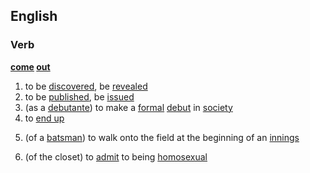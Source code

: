 ==English==
===Verb===
'''[[come]] [[out]]'''
# to be [[discover]]ed, be [[revealed]]
# to be [[publish]]ed, be [[issue]]d
# (as a [[debutante]]) to make a [[formal]] [[debut]] in [[society]]
# to [[end up]]
# {{Cricket}} (of a [[batsman]]) to walk onto the field at the beginning of an [[innings]]
# (of the closet) to [[admit]] to being [[homosexual]]